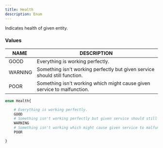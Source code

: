 ```yaml
---
title: Health
description: Enum
---
```


Indicates health of given entity.

### Values

| NAME | DESCRIPTION |
| - | - |
| GOOD | Everything is working perfectly. |
| WARNING | Something isn't working perfectly but given service should still function. |
| POOR | Something isn't working which might cause given service to malfunction. |
	
```graphql
enum Health{

	# Everything is working perfectly.
	GOOD
	# Something isn't working perfectly but given service should still function.
	WARNING
	# Something isn't working which might cause given service to malfunction.
	POOR

}
```

